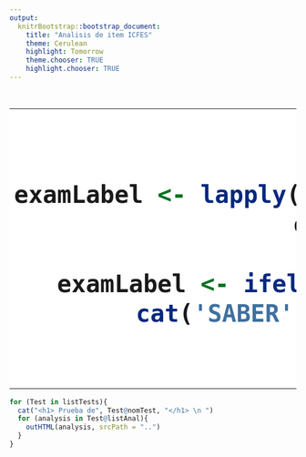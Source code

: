 ```yaml
---
output:
  knitrBootstrap::bootstrap_document:
    title: "Analisis de item ICFES"
    theme: Cerulean
    highlight: Tomorrow
    theme.chooser: TRUE
    highlight.chooser: TRUE
---
```


<style type="text/css" class="init">
td.details-control {
    background: url("../../../../lib/SD7Dz.png") no-repeat center center;
    cursor: pointer;
}
 tr.shown td.details-control {
    background: url("../../../../lib/d4ICC.png") no-repeat center center;
}
</style>

<BR>
<TABLE bgcolor="#FFFFFF" BORDER="0" CELLPADDING="2" CELLSPACING="2" WIDTH="100%">
<TR>
<TD WIDTH="80%"><center><font size="26"><B>An&aacute;lisis de &iacute;tems  

```r
examLabel <- lapply(listTests, function(x) gsub("SABER", "", x@exam))
examLabel <- unique(examLabel)
if (length(examLabel) == 1){
  examLabel <- ifelse(examLabel == "359", "3, 5, 7 y 9", examLabel)
  cat('SABER', examLabel, '</B></font></center></TD>')  
}
```
<TD WIDTH="20%"><img src="../../../../logo.png" title="Logo Title Text 1" alt="alt text" /></TD>
</TR>
</TABLE>

```r
for (Test in listTests){
  cat("<h1> Prueba de", Test@nomTest, "</h1> \n ")
  for (analysis in Test@listAnal){
    outHTML(analysis, srcPath = "..")
  }
}
```
